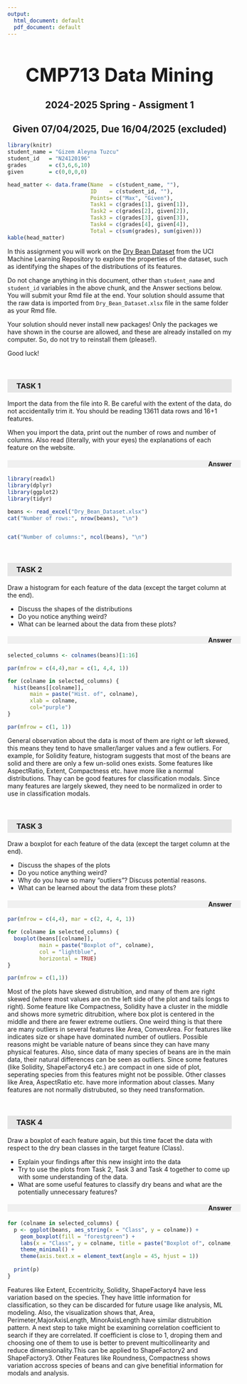 ```yaml
---
output:
  html_document: default
  pdf_document: default
---
```

<style>
    h1, h2{
        text-align: center;
    }

    h1{
        text-align: center;
        font-size: 3em;
        font-weight: bold;
    }

    h3{
        font-weight: bold;
        background-color: rgb(230, 230, 230);
        padding-left: 20px;
        padding-top: 5px;
        padding-bottom: 5px;
        margin-top: 50px;
    }

    table{
        width: 100%;
    }
    
    h4{
        display: block;
        width: 100%;
        padding-right: 20px;
        text-align: right;
        font-weight: bold;
        background-color: rgb(240,240,240);
    }

</style>

# CMP713 Data Mining
## 2024-2025 Spring - Assigment 1
## Given 07/04/2025, Due 16/04/2025 (excluded)



```r
library(knitr)
student_name = "Gizem Aleyna Tuzcu"
student_id   = "N24120196"
grades       = c(3,6,6,10)
given        = c(0,0,0,0)

head_matter <- data.frame(Name  = c(student_name, ""),
                          ID    = c(student_id, ""),
                          Points= c("Max", "Given"),
                          Task1 = c(grades[1], given[1]),
                          Task2 = c(grades[2], given[2]),
                          Task3 = c(grades[3], given[3]),
                          Task4 = c(grades[4], given[4]),
                          Total = c(sum(grades), sum(given)))
kable(head_matter)
```

In this assignment you will work on the [Dry Bean Dataset](https://archive.ics.uci.edu/ml/datasets/dry+bean+dataset) from the UCI Machine Learning Repository to explore the properties of the dataset, such as identifying the shapes of the distributions of its features. 

Do not change anything in this document, other than `student_name` and `student_id` variables in the above chunk, and the Answer sections below. You will submit your Rmd file at the end. Your solution should assume that the raw data is imported from `Dry_Bean_Dataset.xlsx` file in the same folder as your Rmd file. 

Your solution should never install new packages! Only the packages we have shown in the course are allowed, and these are already installed on my computer. So, do not try to reinstall them (please!).

Good luck!



### TASK 1
Import the data from the file into R. Be careful with the extent of the data, do not accidentally trim it. 
You should be reading 13611 data rows and 16+1 features. 

When you import the data, print out the number of rows and number of columns.
Also read (literally, with your eyes) the explanations of each feature on the website.

#### Answer
```r
library(readxl)
library(dplyr)
library(ggplot2)
library(tidyr)

beans <- read_excel("Dry_Bean_Dataset.xlsx")
cat("Number of rows:", nrow(beans), "\n")


cat("Number of columns:", ncol(beans), "\n")

```



### TASK 2
Draw a histogram for each feature of the data (except the target column at the end). 

  - Discuss the shapes of the distributions
  - Do you notice anything weird?
  - What can be learned about the data from these plots?
  
#### Answer
```r


selected_columns <- colnames(beans)[1:16]

par(mfrow = c(4,4),mar = c(1, 4,4, 1))

for (colname in selected_columns) {
  hist(beans[[colname]],
       main = paste("Hist. of", colname),
       xlab = colname,
       col="purple")
}

par(mfrow = c(1, 1))

```
General observation about the data is most of them are right or left skewed, this means they tend to have smaller/larger values and a few outliers. For example, for Solidity feature, histogram suggests that most of the beans are solid and there are only a few un-solid ones exists.
Some features like AspectRatio, Extent, Compactness etc. have more like a normal distributions. Thay can be good features for classification modals.
Since many features are largely skewed, they need to be normalized in order to use in classification modals.

### TASK 3
Draw a boxplot for each feature of the data (except the target column at the end). 

  - Discuss the shapes of the plots
  - Do you notice anything weird?
  - Why do you have so many "outliers"? Discuss potential reasons. 
  - What can be learned about the data from these plots?

#### Answer

```r


par(mfrow = c(4,4), mar = c(2, 4, 4, 1))

for (colname in selected_columns) {
  boxplot(beans[[colname]],
          main = paste("Boxplot of", colname),
          col = "lightblue",
          horizontal = TRUE)
}

par(mfrow = c(1,1))


```
Most of the plots have skewed distrubition, and many of them are right skewed (where most values are on the left side of the plot and tails longs to right). 
Some feature like Compactness, Solidity have a cluster in the middle and shows more symetric ditrubition, where box plot is centered in the middle and there are fewer extreme outliers.
One weird thing is that there are many outliers in several features like Area, ConvexArea. For features like indicates size or shape have dominated number of outliers.
Possible reasons might be variable nature of beans since they can have many physical features. Also, since data of many species of beans are in the main data, their natural differences can be seen as outliers. 
Since some features (like Solidity, ShapeFactory4 etc.) are compact in one side of plot, seperating species from this features might not be possible. Other classes like Area, AspectRatio etc. have more information about classes.
Many features are not normally distrubuted, so they need transformation. 

### TASK 4
Draw a boxplot of each feature again, but this time facet the data with respect to the dry bean classes in the target feature (Class). 

  - Explain your findings after this new insight into the data
  - Try to use the plots from Task 2, Task 3 and Task 4 together to come up with some understanding of the data.
  - What are some useful features to classify dry beans and what are the potentially unnecessary features?
  
#### Answer

```r

for (colname in selected_columns) {
  p <- ggplot(beans, aes_string(x = "Class", y = colname)) +
    geom_boxplot(fill = "forestgreen") +
    labs(x = "Class", y = colname, title = paste("Boxplot of", colname, "by Class")) +
    theme_minimal() +
    theme(axis.text.x = element_text(angle = 45, hjust = 1))
  
  print(p)
}

```


Features like Extent, Eccentricity, Solidity, ShapeFactory4 have less variation based on the species. They have little information for classification, so they can be discarded for future usage like analysis, ML modeling. 
Also, the visualization shows that, Area, Perimeter,MajorAxisLength, MinorAxisLength have similar distrubition pattern. A next step to take might be examining correlation coefficient to search if they are correlated. If coefficient is close to 1, droping them and choosing one of them to use is better to prevent multicollinearity and  reduce dimensionality.This can be applied to ShapeFactory2 and ShapeFactory3.
Other Features like Roundness, Compactness shows variation accross species of beans and can give benefitial information for modals and analysis.